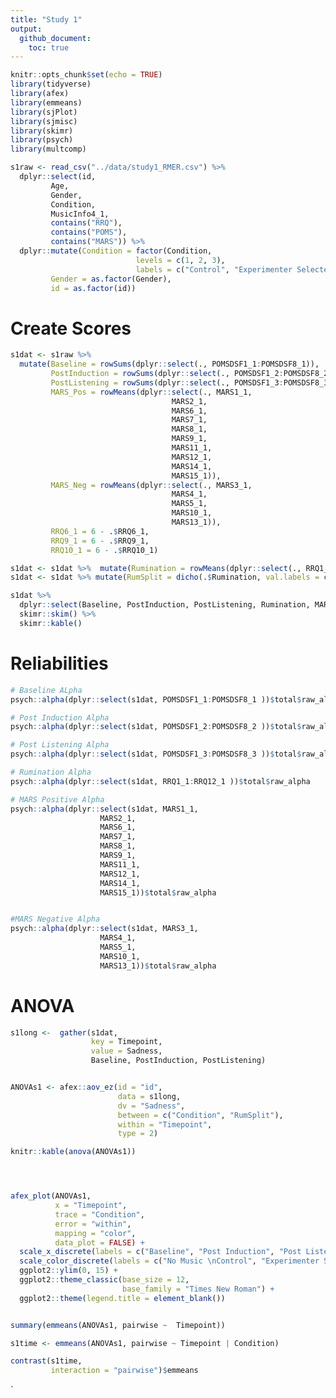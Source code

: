 ```yaml
---
title: "Study 1"
output:
  github_document:
    toc: true
---
```


```r
knitr::opts_chunk$set(echo = TRUE)
library(tidyverse)
library(afex)
library(emmeans)
library(sjPlot)
library(sjmisc)
library(skimr)
library(psych)
library(multcomp)
```

```r
s1raw <- read_csv("../data/study1_RMER.csv") %>% 
  dplyr::select(id,
         Age,
         Gender,
         Condition, 
         MusicInfo4_1,
         contains("RRQ"),
         contains("POMS"),
         contains("MARS")) %>% 
  dplyr::mutate(Condition = factor(Condition, 
                            levels = c(1, 2, 3),
                            labels = c("Control", "Experimenter Selected", "Self Selected")),
         Gender = as.factor(Gender),
         id = as.factor(id))
```

# Create Scores 

```r
s1dat <- s1raw %>% 
  mutate(Baseline = rowSums(dplyr::select(., POMSDSF1_1:POMSDSF8_1)),
         PostInduction = rowSums(dplyr::select(., POMSDSF1_2:POMSDSF8_2)),
         PostListening = rowSums(dplyr::select(., POMSDSF1_3:POMSDSF8_3)),
         MARS_Pos = rowMeans(dplyr::select(., MARS1_1,
                                    MARS2_1,
                                    MARS6_1,
                                    MARS7_1, 
                                    MARS8_1,
                                    MARS9_1,
                                    MARS11_1,
                                    MARS12_1,
                                    MARS14_1,
                                    MARS15_1)),
         MARS_Neg = rowMeans(dplyr::select(., MARS3_1,
                                    MARS4_1,
                                    MARS5_1,
                                    MARS10_1,
                                    MARS13_1)),
         RRQ6_1 = 6 - .$RRQ6_1,
         RRQ9_1 = 6 - .$RRQ9_1,
         RRQ10_1 = 6 - .$RRQ10_1) 

s1dat <- s1dat %>%  mutate(Rumination = rowMeans(dplyr::select(., RRQ1_1:RRQ12_1)))
s1dat <- s1dat %>% mutate(RumSplit = dicho(.$Rumination, val.labels = c("Low Rumiantion", "High Rumination")))

s1dat %>% 
  dplyr::select(Baseline, PostInduction, PostListening, Rumination, MARS_Pos, MARS_Neg) %>%
  skimr::skim() %>% 
  skimr::kable()

```

# Reliabilities 
```r
# Baseline ALpha 
psych::alpha(dplyr::select(s1dat, POMSDSF1_1:POMSDSF8_1 ))$total$raw_alpha

# Post Induction Alpha
psych::alpha(dplyr::select(s1dat, POMSDSF1_2:POMSDSF8_2 ))$total$raw_alpha

# Post Listening Alpha 
psych::alpha(dplyr::select(s1dat, POMSDSF1_3:POMSDSF8_3 ))$total$raw_alpha

# Rumination Alpha 
psych::alpha(dplyr::select(s1dat, RRQ1_1:RRQ12_1 ))$total$raw_alpha

# MARS Positive Alpha 
psych::alpha(dplyr::select(s1dat, MARS1_1,
                    MARS2_1,
                    MARS6_1,
                    MARS7_1, 
                    MARS8_1,
                    MARS9_1,
                    MARS11_1,
                    MARS12_1,
                    MARS14_1,
                    MARS15_1))$total$raw_alpha


#MARS Negative Alpha 
psych::alpha(dplyr::select(s1dat, MARS3_1,
                    MARS4_1,
                    MARS5_1,
                    MARS10_1,
                    MARS13_1))$total$raw_alpha

```

# ANOVA 
```r

s1long <-  gather(s1dat,
                  key = Timepoint, 
                  value = Sadness,
                  Baseline, PostInduction, PostListening)


ANOVAs1 <- afex::aov_ez(id = "id",
                        data = s1long,
                        dv = "Sadness",
                        between = c("Condition", "RumSplit"),
                        within = "Timepoint",
                        type = 2)

knitr::kable(anova(ANOVAs1))




afex_plot(ANOVAs1,
          x = "Timepoint",
          trace = "Condition",
          error = "within",
          mapping = "color",
          data_plot = FALSE) +
  scale_x_discrete(labels = c("Baseline", "Post Induction", "Post Listening")) +
  scale_color_discrete(labels = c("No Music \nControl", "Experimenter Selected \nMusic", "Participant Selected \nMusic")) +
  ggplot2::ylim(0, 15) +
  ggplot2::theme_classic(base_size = 12, 
                         base_family = "Times New Roman") +
  ggplot2::theme(legend.title = element_blank()) 


summary(emmeans(ANOVAs1, pairwise ~  Timepoint))

s1time <- emmeans(ANOVAs1, pairwise ~ Timepoint | Condition)

contrast(s1time,
         interaction = "pairwise")$emmeans 
```

`



